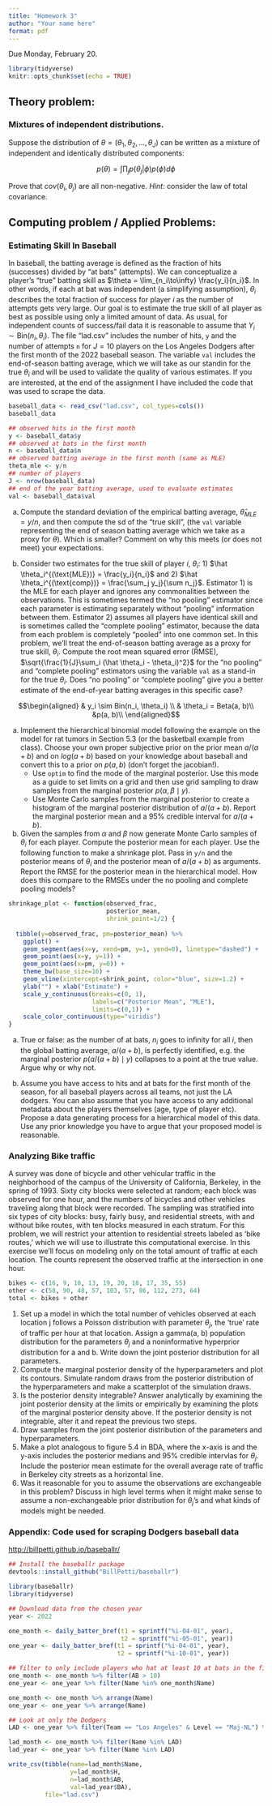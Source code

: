```yaml
---
title: "Homework 3"
author: "Your name here"
format: pdf
---
```


Due Monday, February 20.

```r
library(tidyverse)
knitr::opts_chunk$set(echo = TRUE)
```

## Theory problem:

### Mixtures of independent distributions.

Suppose the distribution of $\theta = (\theta_1, \theta_2, ..., \theta_J)$ can be written as a mixture of independent and identically distributed components:

$$p(\theta) = \int \prod_j p(\theta_j| \phi)p(\phi)d\phi $$ 

Prove that $cov(\theta_i, \theta_j)$ are all non-negative. *Hint:* consider the law of total covariance.



## Computing problem / Applied Problems:

### Estimating Skill In Baseball

In baseball, the batting average is defined as the fraction of hits (successes) divided by "at bats" (attempts).  We can conceptualize a player's "true" batting skill as $\theta = \lim_{n_i\to\infty} \frac{y_i}{n_i}$.  In other words, if each at bat was independent (a simplifying assumption), $\theta_i$ describes the total fraction of success for player $i$ as the number of attempts gets very large.  Our goal is to estimate the true skill of all player as best as possible using only a limited amount of data.  As usual, for independent counts of success/fail data it is reasonable to assume that $Y_i \sim \text{Bin}(n_i, \theta_i)$.  The file "lad.csv" includes the number of hits, `y` and the number of attempts `n` for $J=10$ players on the Los Angeles Dodgers after the first month of the 2022 baseball season.  The variable `val` includes the end-of-season batting average, which we will take as our standin for the true $\theta_i$ and will be used to validate the quality of various estimates. If you are interested, at the end of the assignment I have included the code that was used to scrape the data.  


```r
baseball_data <- read_csv("lad.csv", col_types=cols())
baseball_data

## observed hits in the first month
y <- baseball_data$y
## observed at bats in the first month
n <- baseball_data$n
## observed batting average in the first month (same as MLE)
theta_mle <- y/n
## number of players 
J <- nrow(baseball_data)
## end of the year batting average, used to evaluate estimates
val <- baseball_data$val

```


a) Compute the standard deviation of the empirical batting average, $\hat \theta_{MLE} = y/n$, and then compute the sd of the "true skill", (the `val` variable representing the end of season batting average which we take as a proxy for $\theta$).  Which is smaller? Comment on why this meets (or does not meet) your expectations.

a)  Consider two estimates for the true skill of player $i$, $\theta_i$: 1) $\hat \theta_i^{(\text{MLE})} = \frac{y_i}{n_i}$ and 2) $\hat \theta_i^{(\text{comp})} = \frac{\sum_j y_j}{\sum n_j}$.  Estimator 1) is the MLE for each player and ignores any commonalities between the observations. This is sometimes termed the "no pooling" estimator since each parameter is estimating separately without "pooling" information between them.  Estimator 2) assumes all players have identical skill and is sometimes called the "complete pooling" estimator, because the data from each problem is completely "pooled" into one common set. In this problem, we'll treat the end-of-season batting average as a proxy for true skill, $\theta_i$.  Compute the root mean squared error (RMSE), $\sqrt{\frac{1}{J}\sum_i (\hat \theta_i - \theta_i)^2}$ for the "no pooling" and "complete pooling" estimators using the variable `val` as a stand-in for the true $\theta_i$.  Does "no pooling" or "complete pooling" give you a better estimate of the end-of-year batting averages in this specific case?
    
$$\begin{aligned}
& y_i \sim Bin(n_i, \theta_i) \\
& \theta_i = Beta(a, b)\\
&p(a, b)\\
\end{aligned}$$

a) Implement the hierarchical binomial model following the example on the model for rat tumors in Section 5.3 (or the basketball example from class). Choose your own proper subjective prior on the prior mean $a/(a+b)$ and on $log(a+b)$ based on your knowledge about baseball and convert this to a prior on $p(a,b)$ (don't forget the jacobian!).
    -  Use `optim` to find the mode of the marginal posterior.  Use this mode as a guide to set limits on a grid and then use grid sampling to draw samples from the marginal posterior $p(\alpha, \beta \mid y)$. 
    - Use Monte Carlo samples from the marginal posterior to create a histogram of the marginal posterior distribution of $a/(a+b)$.  Report the marginal posterior mean and a 95\% credible interval for $a/(a+b)$.  

a) Given the samples from $\alpha$ and $\beta$ now generate Monte Carlo samples of $\theta_i$ for each player.  Compute the posterior mean for each player.  Use the following function to make a shrinkage plot.  Pass in `y/n` and the posterior means of $\theta_i$ and the posterior mean of $a/(a+b)$ as arguments. Report the RMSE for the posterior mean in the hierarchical model. How does this compare to the RMSEs under the no pooling and complete pooling models?

```r
shrinkage_plot <- function(observed_frac, 
                           posterior_mean,
                           shrink_point=1/2) {
  
  tibble(y=observed_frac, pm=posterior_mean) %>% 
    ggplot() + 
    geom_segment(aes(x=y, xend=pm, y=1, yend=0), linetype="dashed") + 
    geom_point(aes(x=y, y=1)) + 
    geom_point(aes(x=pm, y=0)) + 
    theme_bw(base_size=16) + 
    geom_vline(xintercept=shrink_point, color="blue", size=1.2) + 
    ylab("") + xlab("Estimate") + 
    scale_y_continuous(breaks=c(0, 1), 
                       labels=c("Posterior Mean", "MLE"), 
                       limits=c(0,1)) +
    scale_color_continuous(type="viridis")
}

```

a) True or false: as the number of at bats, $n_i$ goes to infinity for all $i$, then the global batting average, $a/(a+b)$, is perfectly identified, e.g. the marginal posterior $p(a/(a+b)\mid y)$ collapses to a point at the true value.  Argue why or why not.

a) Assume you have access to hits and at bats for  the first month of the season, for all baseball players across all teams, not just the LA dodgers.  You can also assume that you have access to any additional metadata about the players themselves (age, type of player etc). Propose a data generating process for a hierarchical model of this data. Use any prior knowledge you have to argue that your proposed model is reasonable.
      
### Analyzing Bike traffic

A survey was done of bicycle and other vehicular traffic in the neighborhood of the campus of the University of California, Berkeley, in the spring of 1993. Sixty city blocks were selected at random; each block was observed for one hour, and the numbers of bicycles and other vehicles traveling along that block were recorded. The sampling was stratified into six types of city blocks: busy, fairly busy, and residential streets, with and without bike routes, with ten blocks measured in each stratum. For this problem, we will restrict your attention to residential streets labeled as ‘bike routes,’ which we will use to illustrate this computational exercise. In this exercise we'll focus on modeling only on the total amount of traffic at each location. The counts represent the observed traffic at the intersection in one hour.

```r
bikes <- c(16, 9, 10, 13, 19, 20, 18, 17, 35, 55)
other <- c(58, 90, 48, 57, 103, 57, 86, 112, 273, 64)
total <- bikes + other
```

#. Set up a model in which the total number of vehicles observed at each location j follows a Poisson distribution with parameter $\theta_j$, the ‘true’ rate of traffic per hour at that location. Assign a gamma(a, b) population distribution for the parameters $\theta_j$ and a noninformative hyperprior distribution for a and b. Write down the joint posterior distribution for all parameters.
#. Compute the marginal posterior density of the hyperparameters and plot its contours. Simulate random draws from the posterior distribution of the hyperparameters and make a scatterplot of the simulation draws.
#. Is the posterior density integrable? Answer analytically by examining the joint posterior density at the limits or empirically by examining the plots of the marginal posterior density above. If the posterior density is not integrable, alter it and repeat the previous two steps.
#. Draw samples from the joint posterior distribution of the parameters and hyperparameters.  
#. Make a plot analogous to figure 5.4 in BDA, where the x-axis is and the y-axis includes the posterior medians and 95\% credible intervlas for $\theta_j$. Include the posterior mean estimate for the overall average rate of traffic in Berkeley city streets as a horizontal line.
#. Was it reasonable for you to assume the observations are exchangeable in this problem? Discuss in high level terms when it might make sense to assume a non-exchangeable prior distribution for $\theta_j$'s and what kinds of models might be needed.


### Appendix: Code used for scraping Dodgers baseball data

[http://billpetti.github.io/baseballr/](http://billpetti.github.io/baseballr/)

```r

## Install the baseballr package
devtools::install_github("BillPetti/baseballr")

library(baseballr)
library(tidyverse)

## Download data from the chosen year
year <- 2022

one_month <- daily_batter_bref(t1 = sprintf("%i-04-01", year), 
                               t2 = sprintf("%i-05-01", year))
one_year <- daily_batter_bref(t1 = sprintf("%i-04-01", year), 
                              t2 = sprintf("%i-10-01", year))

## filter to only include players who hat at least 10 at bats in the first month
one_month <- one_month %>% filter(AB > 10)
one_year <- one_year %>% filter(Name %in% one_month$Name)

one_month <- one_month %>% arrange(Name)
one_year <- one_year %>% arrange(Name)

## Look at only the Dodgers
LAD <- one_year %>% filter(Team == "Los Angeles" & Level == "Maj-NL") %>% .$Name

lad_month <- one_month %>% filter(Name %in% LAD)
lad_year <- one_year %>% filter(Name %in% LAD)

write_csv(tibble(name=lad_month$Name,
                 y=lad_month$H,
                 n=lad_month$AB,
                 val=lad_year$BA), 
          file="lad.csv")

```


